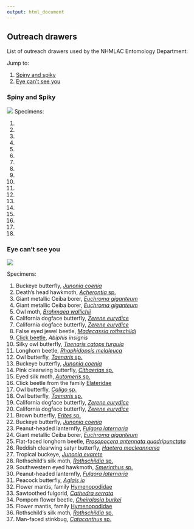 ```yaml
---
output: html_document
---
```


## Outreach drawers

List of outreach drawers used by the NHMLAC Entomology Department:

Jump to:

1. [Spiny and spiky](#a-spiky)
2. [Eye can't see you](#a-eye)

### Spiny and Spiky {#a-spiky}

![](spinyAndSpikyOutreachDrawer.png)
Specimens:

1. 
2. 
3.
4.
5.
6.
7.
8.
9.
10.
11.
12.
13.
14.
15.
16.
17.
18.

### Eye can't see you {#a-eye}

![](eyeCantSeeYou.png)

Specimens:

1. Buckeye butterfly, [*Junonia coenia*](https://en.wikipedia.org/wiki/Junonia_coenia)
2. Death's head hawkmoth, [*Acherontia* sp.](https://en.wikipedia.org/wiki/Death%27s-head_hawkmoth)
3. Giant metallic Ceiba borer, [*Euchroma giganteum*](https://en.wikipedia.org/wiki/Euchroma_giganteum)
4. Giant metallic Ceiba borer, [*Euchroma giganteum*](https://en.wikipedia.org/wiki/Euchroma_giganteum)
5. Owl moth, [*Brahmaea wallichii*](https://en.wikipedia.org/wiki/Brahmaea_wallichii)
6. California dogface butterfly, [*Zerene eurydice*](https://en.wikipedia.org/wiki/Zerene_eurydice)
7. California dogface butterfly, [*Zerene eurydice*](https://en.wikipedia.org/wiki/Zerene_eurydice)
8. False eyed jewel beetle, [*Madecassia rothschildi*](https://beetlesinthebush.com/2012/01/31/a-living-jewel-madecassia-rothschildi/)
9. [Click beetle](https://en.wikipedia.org/wiki/Click_beetle), *Abiphis insignis*
10. Silky owl butterfly, [*Taenaris catops turgula*](https://en.wikipedia.org/wiki/Taenaris_catops)
11. Longhorn beetle, [*Rhaphidopsis melaleuca*](https://en.wikipedia.org/wiki/Rhaphidopsis_melaleuca)
12. Owl butterfly, [*Taenaris* sp.](https://en.wikipedia.org/wiki/Taenaris)
13. Buckeye butterfly, [*Junonia coenia*](https://en.wikipedia.org/wiki/Junonia_coenia)
14. Pink clearwing butterfly, [*Cithaerias* sp. ](https://en.wikipedia.org/wiki/Cithaerias)
15. Eyed silk moth, [*Automeris* sp.](https://en.wikipedia.org/wiki/Automeris)
16. Click beetle from the family [Elateridae](https://en.wikipedia.org/wiki/Click_beetle)
17. Owl butterfly, [*Caligo* sp.](https://en.wikipedia.org/wiki/Owl_butterfly)
18. Owl butterfly, [*Taenaris* sp.](https://en.wikipedia.org/wiki/Taenaris)
19. California dogface butterfly, [*Zerene eurydice*](https://en.wikipedia.org/wiki/Zerene_eurydice)
20. California dogface butterfly, [*Zerene eurydice*](https://en.wikipedia.org/wiki/Zerene_eurydice)
21. Brown butterfly, [*Erites* sp.](http://tolweb.science.oregonstate.edu/Erites/88324)
22. Buckeye butterfly, [*Junonia coenia*](https://en.wikipedia.org/wiki/Junonia_coenia)
23. Peanut-headed lanternfly, [*Fulgora laternaria*](https://en.wikipedia.org/wiki/Fulgora_laternaria)
24. Giant metallic Ceiba borer, [*Euchroma giganteum*](https://en.wikipedia.org/wiki/Euchroma_giganteum)
25. Flat-faced longhorn beetle, [*Prosopocera antennata quadripunctata*](https://en.wikipedia.org/wiki/Prosopocera_antennata)
26. Reddish clearwing satyr butterfly, [*Haetera macleannania*](https://en.wikipedia.org/wiki/Haetera)
27. Tropical buckeye, [*Junonia evarete*](https://en.wikipedia.org/wiki/Junonia_evarete)
28. Rothschild's silk moth, [*Rothschildia* sp.](https://en.wikipedia.org/wiki/Rothschildia) 
29. Southwestern eyed hawkmoth, [*Smerinthus* sp.](https://en.wikipedia.org/wiki/Smerinthus) 
30. Peanut-headed lanternfly, [*Fulgora laternaria*](https://en.wikipedia.org/wiki/Fulgora_laternaria)
31. Peacock butterfly, [*Aglais io*](https://en.wikipedia.org/wiki/Aglais_io)
32. Flower mantis, family [Hymenopodidae](https://en.wikipedia.org/wiki/Hymenopodidae)
33. Sawtoothed fulgorid, [*Cathedra serrata*](https://en.wikipedia.org/wiki/Cathedra_serrata)
34. Pompom flower beetle, [*Cheirolasia burkei*](https://www.inaturalist.org/taxa/518632-Cheirolasia-burkei)
35. Flower mantis, family [Hymenopodidae](https://en.wikipedia.org/wiki/Hymenopodidae)
36. Rothschild's silk moth, [*Rothschildia* sp.](https://en.wikipedia.org/wiki/Rothschildia) 
37. Man-faced stinkbug, [*Catacanthus* sp. ](https://en.wikipedia.org/wiki/Catacanthus)
